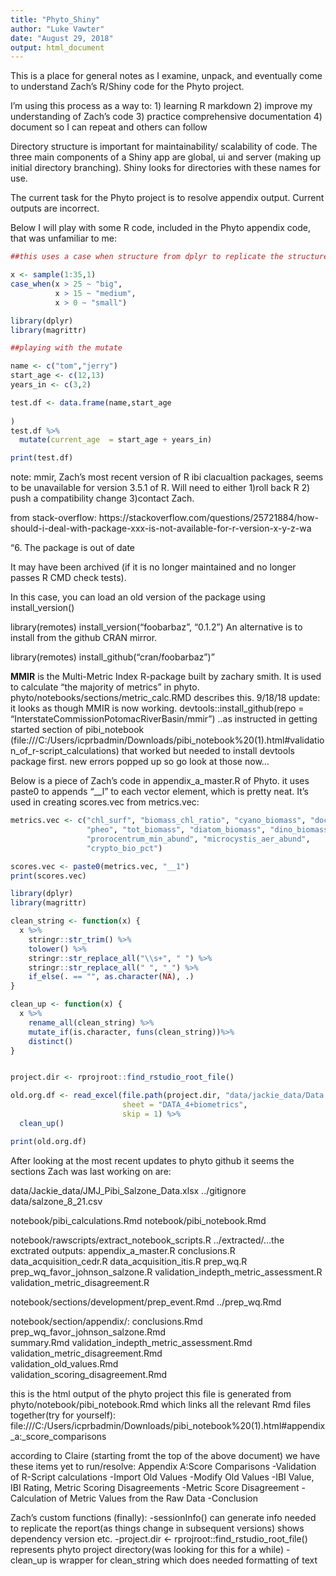 ```yaml
---
title: "Phyto_Shiny"
author: "Luke Vawter"
date: "August 29, 2018"
output: html_document
---
```


This is a place for general notes as I examine, unpack, and eventually come to understand Zach's R/Shiny code for the Phyto project.

I'm using this process as a way to:
1) learning R markdown
2) improve my understanding of Zach's code
3) practice comprehensive documentation
4) document so I can repeat and others can follow

Directory structure is important for maintainability/ scalability of code.  The three main components of a Shiny app are global, ui and server (making up initial directory branching).  Shiny looks for directories with these names for use.

The current task for the Phyto project is to resolve appendix output.  Current outputs are incorrect.

Below I will play with some R code, included in the Phyto appendix code, that was unfamiliar to me:

```r

##this uses a case when structure from dplyr to replicate the structure of an if else control flow structure

x <- sample(1:35,1)
case_when(x > 25 ~ "big",
          x > 15 ~ "medium",
          x > 0 ~ "small")
```


```r
library(dplyr)
library(magrittr)

##playing with the mutate

name <- c("tom","jerry")
start_age <- c(12,13)
years_in <- c(3,2)

test.df <- data.frame(name,start_age
  
)
test.df %>%
  mutate(current_age  = start_age + years_in)

print(test.df)

```

note:  mmir, Zach's most recent version of R ibi clacualtion packages, seems to be unavailable for version 3.5.1 of R. Will need to either 1)roll back R 2) push a compatibility change 3)contact Zach.

from stack-overflow:
https://stackoverflow.com/questions/25721884/how-should-i-deal-with-package-xxx-is-not-available-for-r-version-x-y-z-wa

"6. The package is out of date

It may have been archived (if it is no longer maintained and no longer passes R CMD check tests).

In this case, you can load an old version of the package using install_version()

library(remotes)
install_version("foobarbaz", "0.1.2")
An alternative is to install from the github CRAN mirror.

library(remotes)
install_github("cran/foobarbaz")"

__MMIR__ is the Multi-Metric Index R-package built by zachary smith. It is used to calculate "the majority of metrics" in phyto. phyto/notebooks/sections/metric_calc.RMD describes this.
9/18/18 update:  it looks as though MMIR is now working.  devtools::install_github(repo = "InterstateCommissionPotomacRiverBasin/mmir") ..as instructed in getting started section of pibi_notebook (file:///C:/Users/icprbadmin/Downloads/pibi_notebook%20(1).html#validation_of_r-script_calculations)
that worked but needed to install devtools package first.  new errors popped up so go look at those now...


Below is a piece of Zach's code in appendix_a_master.R of Phyto.
it uses paste0 to appends "__l" to each vector element, which is pretty neat.  It's used in creating scores.vec from metrics.vec:
```r
metrics.vec <- c("chl_surf", "biomass_chl_ratio", "cyano_biomass", "doc",
                 "pheo", "tot_biomass", "diatom_biomass", "dino_biomass",
                 "prorocentrum_min_abund", "microcystis_aer_abund",
                 "crypto_bio_pct")

scores.vec <- paste0(metrics.vec, "__1")
print(scores.vec)
```

```r
library(dplyr)
library(magrittr)

clean_string <- function(x) {
  x %>% 
    stringr::str_trim() %>% 
    tolower() %>% 
    stringr::str_replace_all("\\s+", " ") %>% 
    stringr::str_replace_all(" ", "_") %>%  
    if_else(. == "", as.character(NA), .)
}

clean_up <- function(x) {
  x %>% 
    rename_all(clean_string) %>% 
    mutate_if(is.character, funs(clean_string))%>% 
    distinct()
}


project.dir <- rprojroot::find_rstudio_root_file()

old.org.df <- read_excel(file.path(project.dir, "data/jackie_data/Data 2013_4plus-phyto-metrics.xlsx"),
                         sheet = "DATA_4+biometrics",
                         skip = 1) %>%
  clean_up()

print(old.org.df)
```

After looking at the most recent updates to phyto github it seems the sections Zach was last working on are:

data/Jackie_data/JMJ_Pibi_Salzone_Data.xlsx
../gitignore
data/salzone_8_21.csv

notebook/pibi_calculations.Rmd
notebook/pibi_notebook.Rmd

notebook/rawscripts/extract_notebook_scripts.R
../extracted/...the exctrated outputs:
appendix_a_master.R
conclusions.R
data_acquisition_cedr.R
data_acquisition_itis.R
prep_wq.R
prep_wq_favor_johnson_salzone.R
validation_indepth_metric_assessment.R
validation_metric_disagreement.R

notebook/sections/development/prep_event.Rmd
../prep_wq.Rmd

notebook/section/appendix/:
conclusions.Rmd	
prep_wq_favor_johnson_salzone.Rmd	
summary.Rmd	
validation_indepth_metric_assessment.Rmd	
validation_metric_disagreement.Rmd	
validation_old_values.Rmd	
validation_scoring_disagreement.Rmd


this is the html output of the phyto project
this file is generated from phyto/notebook/pibi_notebook.Rmd
which links all the relevant Rmd files together(try for yourself):
file:///C:/Users/icprbadmin/Downloads/pibi_notebook%20(1).html#appendix_a:_score_comparisons

according to Claire (starting fromt the top of the above document) we have these items yet to run/resolve: 
Appendix A:Score Comparisons
    -Validation of R-Script calculations
    -Import Old Values
    -Modify Old Values
    -IBI Value, IBI Rating, Metric Scoring Disagreements
    -Metric Score Disagreement
    -Calculation of Metric Values from the Raw Data
    -Conclusion
    
    
Zach's custom functions (finally):
-sessionInfo() can generate info needed to replicate the report(as things change in subsequent versions) shows dependency version etc.
-project.dir <- rprojroot::find_rstudio_root_file()
represents phyto project directory(was looking for this for a while)
-clean_up is wrapper for clean_string which does needed formatting of text





